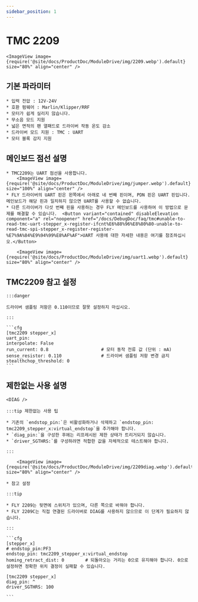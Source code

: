 ```yaml
---
sidebar_position: 1
---
```



# TMC 2209

    <ImageView image={require('@site/docs/ProductDoc/ModuleDrive/img/2209.webp').default} size="80%" align="center" />

## 기본 파라미터

    * 입력 전압 : 12V-24V
    * 호환 펌웨어 : Marlin/Klipper/RRF
    * 모터가 쉽게 실리지 않습니다.
    * 무소음 모드 지원
    * 넓은 면적의 팬 열패드로 드라이버 작동 온도 감소
    * 드라이버 모드 지원 : TMC : UART
    * 모터 블록 감지 지원

## 메인보드 점선 설명

    * TMC2209는 UART 점선을 사용합니다.
        <ImageView image={require('@site/docs/ProductDoc/ModuleDrive/img/jumper.webp').default} size="100%" align="center" />
    * FLY 드라이버의 UART 핀은 왼쪽에서 아래로 네 번째 핀이며, PDN 핀은 UART 핀입니다. 메인보드가 해당 핀과 일치하지 않으면 UART를 사용할 수 없습니다.
    * 다른 드라이버가 다섯 번째 핀을 사용하는 경우 FLY 메인보드를 사용하여 이 방법으로 문제를 해결할 수 있습니다.  <Button variant="contained" disableElevation component="a" rel="noopener" href="/docs/DebugDoc/faq/tmc#unable-to-read-tmc-uart-stepper_x-register-ifcnt%E6%88%96%E8%80%80-unable-to-read-tmc-spi-stepper_x-register-register-%E7%9A%84%E9%94%99%E8%AF%AF">UART 사용에 대한 자세한 내용은 여기를 참조하십시오.</Button>
        
        <ImageView image={require('@site/docs/ProductDoc/ModuleDrive/img/uart1.webp').default} size="80%" align="center" />

## TMC2209 참고 설정

    :::danger

    드라이버 샘플링 저항은 0.110이므로 잘못 설정하지 마십시오.

    :::

    ```cfg
    [tmc2209 stepper_x]
    uart_pin: 
    interpolate: False
    run_current: 0.8                    # 모터 동작 전류 값 (단위 : mA)
    sense_resistor: 0.110               # 드라이버 샘플링 저항 변경 금지
    stealthchop_threshold: 0
    ```

## 제한없는 사용 설명

    <DIAG />

    :::tip 제한없는 사용 팁

    * 기존의 `endstop_pin:`은 비활성화하거나 삭제하고 `endstop_pin: tmc2209_stepper_x:virtual_endstop`을 추가해야 합니다.
    * `diag_pin:`을 구성한 후에는 리프레시된 제한 상태가 트리거되지 않습니다.
    * `driver_SGTHRS:`를 구성하려면 적합한 값을 자체적으로 테스트해야 합니다.

    :::

        <ImageView image={require('@site/docs/ProductDoc/ModuleDrive/img/2209diag.webp').default} size="80%" align="center" />

    * 참고 설정

    :::tip

    * FLY 2209는 뒷면에 스위치가 있으며, 다른 쪽으로 바꿔야 합니다.
    * FLY 2209C는 직접 연결된 드라이버로 DIAG를 사용하지 않으므로 이 단계가 필요하지 않습니다.

    :::

    ```cfg
    [stepper_x]
    # endstop_pin:PF3
    endstop_pin: tmc2209_stepper_x:virtual_endstop
    homing_retract_dist: 0        # 되돌아오는 거리는 0으로 유지해야 합니다. 0으로 설정하면 정확한 위치 결정이 실패할 수 있습니다.

    [tmc2209 stepper_x]
    diag_pin: ^
    driver_SGTHRS: 100
    
    ```
